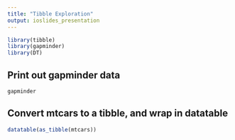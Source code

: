 ```yaml
---
title: "Tibble Exploration"
output: ioslides_presentation
---
```

```r
library(tibble)
library(gapminder)
library(DT)
```


## Print out gapminder data

```r
gapminder
```

<!--This is a comment-->

## Convert mtcars to a tibble, and wrap in datatable

```r
datatable(as_tibble(mtcars))
```

